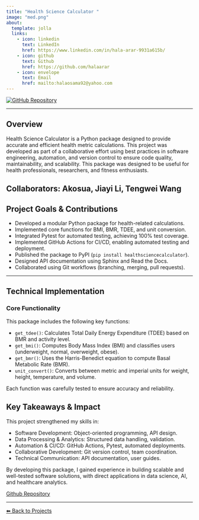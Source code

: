 ```yaml
---
title: "Health Science Calculator "
image: "med.png"
about:
  template: jolla
  links:
    - icon: linkedin
      text: LinkedIn
      href: https://www.linkedin.com/in/hala-arar-9931a615b/
    - icon: github
      text: Github
      href: https://github.com/halaarar
    - icon: envelope
      text: Email
      href: mailto:halaosama92@yahoo.com
---
```


<div class="center-content">
<a href="https://github.com/UBC-MDS/HealthScienceCalculator">
    <img src="https://img.shields.io/badge/GitHub-Repository-blue?logo=github" alt="GitHub Repository">
</a>
<div>

---

## **Overview**


Health Science Calculator is a Python package designed to provide accurate and efficient health metric calculations. This project was developed as part of a collaborative effort using best practices in software engineering, automation, and version control to ensure code quality, maintainability, and scalability. This package was designed to be useful for health professionals, researchers, and fitness enthusiasts.

Collaborators: Akosua, Jiayi Li, Tengwei Wang
---

## Project Goals & Contributions

- Developed a modular Python package for health-related calculations.
- Implemented core functions for BMI, BMR, TDEE, and unit conversion.
- Integrated Pytest for automated testing, achieving 100% test coverage.
- Implemented GitHub Actions for CI/CD, enabling automated testing and deployment.
- Published the package to PyPI (`pip install healthsciencecalculator`).
- Designed API documentation using Sphinx and Read the Docs.
- Collaborated using Git workflows (branching, merging, pull requests).

---

## Technical Implementation  

### Core Functionality  

This package includes the following key functions:  

- `get_tdee()`: Calculates Total Daily Energy Expenditure (TDEE) based on BMR and activity level.  
- `get_bmi()`: Computes Body Mass Index (BMI) and classifies users (underweight, normal, overweight, obese). 
- `get_bmr()`: Uses the Harris-Benedict equation to compute Basal Metabolic Rate (BMR).  
- `unit_convert()`: Converts between metric and imperial units for weight, height, temperature, and volume.  


Each function was carefully tested to ensure accuracy and reliability.


## Key Takeaways & Impact
This project strengthened my skills in:  

- Software Development: Object-oriented programming, API design.  
- Data Processing & Analytics: Structured data handling, validation.
- Automation & CI/CD: GitHub Actions, Pytest, automated deployments. 
- Collaborative Development: Git version control, team coordination. 
- Technical Communication: API documentation, user guides.  

By developing this package, I gained experience in building scalable and well-tested software solutions, with direct applications in data science, AI, and healthcare analytics.

[Github Repository](https://github.com/UBC-MDS/HealthScienceCalculator){.btn .btn-outline-dark}


---
[⬅ Back to Projects](../projects.qmd)